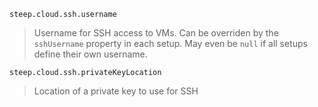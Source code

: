 
`steep.cloud.ssh.username`

> Username for SSH access to VMs. Can be overriden by the `sshUsername` property
> in each <DocsLink href="#setups">setup</DocsLink>. May even be `null` if
> all setups define their own username.

`steep.cloud.ssh.privateKeyLocation`

> Location of a private key to use for SSH
